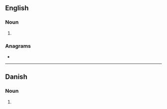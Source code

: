 {{also|Senders}}
==English==

===Noun===
{{head|en|noun plural form}}

# {{plural of|sender|lang=en}}

===Anagrams===
* {{anagrams|en|a=deenrss|redness|resends}}

----

==Danish==

===Noun===
{{head|da|noun form|g=c}}

# {{inflection of|da|sender||indef|gen|s}}